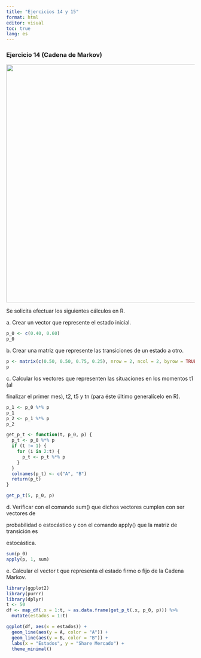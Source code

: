 ```yaml
---
title: "Ejercicios 14 y 15"
format: html
editor: visual
toc: true
lang: es
---
```


### Ejercicio 14 (Cadena de Markov)

![](images/paste-BFB70441.png){width="637"}

Se solicita efectuar los siguientes cálculos en R.

a\. Crear un vector que represente el estado inicial.

```r
p_0 <- c(0.40, 0.60)
p_0
```

b\. Crear una matriz que represente las transiciones de un estado a otro.

```r
p <- matrix(c(0.50, 0.50, 0.75, 0.25), nrow = 2, ncol = 2, byrow = TRUE)
p
```

c\. Calcular los vectores que representen las situaciones en los momentos t1 (al

finalizar el primer mes), t2, t5 y tn (para éste último generalícelo en R).

```r
p_1 <- p_0 %*% p
p_1
p_2 <- p_1 %*% p
p_2

get_p_t <- function(t, p_0, p) {
  p_t <- p_0 %*% p
  if (t != 1) {
    for (i in 2:t) {
      p_t <- p_t %*% p
    }
  }
  colnames(p_t) <- c("A", "B")
  return(p_t)
}

get_p_t(5, p_0, p) 
```

d\. Verificar con el comando sum() que dichos vectores cumplen con ser vectores de

probabilidad o estocástico y con el comando apply() que la matriz de transición es

estocástica.

```r
sum(p_0)
apply(p, 1, sum)
```

e\. Calcular el vector t que representa el estado firme o fijo de la Cadena Markov.

```r
library(ggplot2)
library(purrr)
library(dplyr)
t <- 50
df <- map_df(.x = 1:t, ~ as.data.frame(get_p_t(.x, p_0, p))) %>% 
  mutate(estados = 1:t)

ggplot(df, aes(x = estados)) +
  geom_line(aes(y = A, color = "A")) +
  geom_line(aes(y = B, color = "B")) +
  labs(x = "Estados", y = "Share Mercado") +
  theme_minimal()

```
